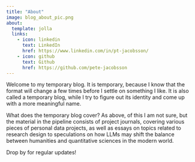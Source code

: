 ```yaml
---
title: "About"
image: blog_about_pic.png
about:
  template: jolla
  links:
    - icon: linkedin
      text: LinkedIn
      href: https://www.linkedin.com/in/pt-jacobsson/
    - icon: github
      text: Github
      href: https://github.com/pete-jacobsson
---
```


Welcome to my temporary blog. It is temporary, because I know that the format will change a few times before I settle on something I like. It is also called a temporary blog, while I try to figure out its identity and come up with a more meaningful name.

What does the temporary blog cover? As above, of this I am not sure, but the material in the pipeline consists of project journals, covering various pieces of personal data projects, as well as essays on topics related to research design to speculations on how LLMs may shift the balance between humanities and quantitative sciences in the modern world.

Drop by for regular updates!
